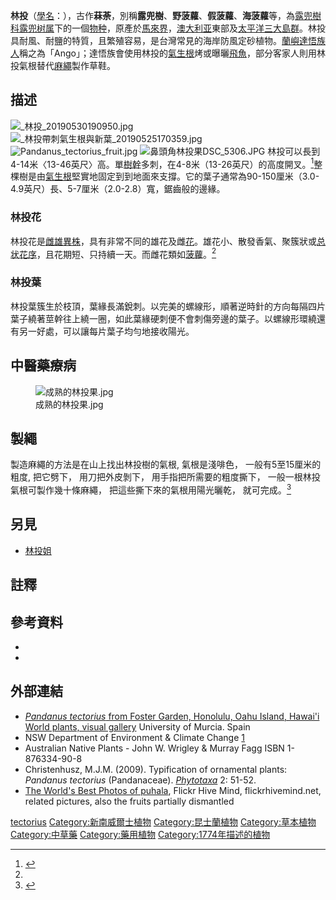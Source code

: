 {{Speciesbox
| image = 桃園市觀音區觀音里的林投.jpg
| image_caption = [[桃園市|桃園市]][[觀音區|觀音區]][[觀音里|觀音里]]的林投
| genus = Pandanus
| species = tectorius
| status = LC
| status_system = IUCN3.1
| status_ref = <ref name=iucn>{{cite iucn|url=https://www.iucnredlist.org/species/62335/135987404 |title=''Pandanus tectorius'' |author= Thomson, L., Thaman, R., Guarino, L., Taylor, M. & Elevitch, C |year=2019 |access-date=2021-01-19}}</ref>
| authority = [[Parkinson|Parkinson]] ex [[Du_Roi|Du Roi]], 1774
| synonyms = 
*''Pandanus baptistii'' <small>[[Hort.|Hort.]]</small>
*''Pandanus chamissonis'' <small>Gaudich.</small>
*''Pandanus douglasii'' <small>Gaudich.</small>
*''Pandanus menziesii'' <small>Gaudich.</small>
*''Pandanus odoratissimus'' <small>[[auct.|auct.]] ''non'' [[L.f.|L.f.]]</small>
*''Pandanus pedunculatus'' <small>R.Br.</small>
*''Pandanus sanderi'' <small>Sander</small>
*''Pandanus stradbrokensis'' <small>H.St.John</small> 
*''Pandanus tomilensis'' <small>Kaneh.</small>
*''Pandanus veitchii'' <small>Mast. & T.Moore</small>
| synonyms_ref =  <ref>{{ITIS |id=504095 |taxon=''Pandanus tectorius'' Parkinson ex Zucc. |accessdate=December 5, 2013}}</ref><ref>{{cite web |url=http://plantnet.rbgsyd.nsw.gov.au/cgi-bin/NSWfl.pl?page=nswfl&lvl=sp&name=Pandanus~tectorius |work=New South Wales Flora Online |title=''Pandanus tectorius'' Parkinson ex Du Roi |publisher=[[National_Herbarium_of_New_South_Wales|National Herbarium of New South Wales]] |accessdate=December 5, 2013 |archive-date=2020-04-14 |archive-url=https://web.archive.org/web/20200414222634/http://plantnet.rbgsyd.nsw.gov.au/cgi-bin/NSWfl.pl?page=nswfl&lvl=sp&name=Pandanus~tectorius |dead-url=no }}</ref>
}}
'''林投'''（[[學名|學名]]：''{{lang|la|Pandanus tectorius}}''），古作'''菻荼'''，別稱'''露兜樹'''、'''野菠蘿'''、'''假菠蘿'''、'''海菠蘿'''等，為[[露兜樹科|露兜樹科]][[露兜树属|露兜树属]]下的一個[[物种|物种]]，原產於[[馬來界|馬來界]]，[[澳大利亚|澳大利亚]]東部及[[太平洋三大島群|太平洋三大島群]]。林投具耐風、耐鹽的特質，且繁殖容易，是台灣常見的海岸防風定砂植物。[[蘭嶼|蘭嶼]][[達悟族|達悟族人]]稱之為「Ango」；達悟族會使用林投的[[氣生根|氣生根]]烤或曝曬[[飛魚|飛魚]]，部分客家人則用林投氣根替代[[麻繩|麻繩]]製作草鞋。

==描述==
[[File:_林投_20190530190950.jpg|thumb]]
[[File:_林投帶刺氣生根與新葉_20190525170359.jpg|thumb]]
[[File:Pandanus_tectorius_fruit.jpg|thumb]] 
[[File:鼻頭角林投果DSC_5306.JPG|thumb]] 
林投可以長到4-14米〈13-46英尺〉高。單[[樹幹|樹幹]]多刺，在4-8米（13-26英尺）的高度開叉。<ref name="TradTree">{{cite paper |url=http://www.agroforestry.net/tti/P.tectorius-pandanus.pdf |format=PDF |title=''Pandanus tectorius'' 〈pandanus〉 |first=Lex A.J. |last=Thomson |coauthors=Lois Englberger; Luigi Guarino; R.R. Thaman; Craig R. Elevitch |publisher=The Traditional Tree Initiative |date=April 2006 |journal= |access-date=2014-02-21 |archive-date=2012-10-21 |archive-url=https://web.archive.org/web/20121021015441/http://www.agroforestry.net/tti/P.tectorius-pandanus.pdf |dead-url=no }}</ref>整棵樹是由[[氣生根|氣生根]]堅實地固定到到地面來支撐。它的葉子通常為90-150厘米（3.0-4.9英尺）長、5-7厘米（2.0-2.8）寬，鋸齒般的邊緣。

===林投花===
林投花是[[雌雄異株|雌雄異株]]，具有非常不同的雄花及雌[[花|花]]。雄花小、散發香氣、聚簇狀或[[总状花序|总状花序]]，且花期短、只持續一天。而雌花類如[[菠蘿|菠蘿]]。<ref name="TradTree"/>
===林投葉===
林投葉簇生於枝頂，葉緣長滿銳刺。以完美的螺線形，順著逆時針的方向每隔四片葉子繞著莖幹往上繞一圈，如此葉緣硬刺便不會刺傷旁邊的葉子。以螺線形環繞還有另一好處，可以讓每片葉子均勻地接收陽光。

== 中醫藥療病 ==
{{medical}}
{{Citation needed|其根、果及果核可入藥，性味[[甘|甘]]、[[淡|淡]]，可[[發汗|發汗]][[解表|解表]]、[[清熱|清熱]][[利尿|利尿]]。|time=2020-05-09T12:24:06+00:00}}

[[File:成熟的林投果.jpg|left]]

==製繩==
製造麻繩的方法是在山上找出林投樹的氣根, 氣根是淺啡色， 一般有5至15厘米的粗度, 把它劈下， 用刀把外皮剝下， 用手指把所需要的粗度撕下， 一般一根林投氣根可製作幾十條麻繩， 把這些撕下來的氣根用陽光曬乾， 就可完成。<ref>{{YouTube |id=rfjbEM5-1U0 }}</ref>

==另見==
*[[林投姐|林投姐]]

==註釋==
{{Reflist|32em}}
==參考資料==
*{{Cite web|url = http://homepage.ntu.edu.tw/~wenlian/taiwan/10-5.htm|title = 安沙定灘一功臣－林投樹|language = zh|access-date = 2019-07-19|archive-date = 2021-02-07|archive-url = https://web.archive.org/web/20210207153351/http://homepage.ntu.edu.tw/~wenlian/taiwan/10-5.htm|dead-url = no}}
*{{Cite web|url = http://kplant.biodiv.tw/%E6%9E%97%E6%8A%95/%E6%9E%97%E6%8A%95.htm|title = 林投|language = zh|access-date = 2019-07-19|archive-date = 2020-07-18|archive-url = https://web.archive.org/web/20200718233150/http://kplant.biodiv.tw/%E6%9E%97%E6%8A%95/%E6%9E%97%E6%8A%95.htm|dead-url = no}}
==外部連結==
* [http://www.um.es/eubacteria/Pandanus_tectorius.jpg ''Pandanus tectorius'' from Foster Garden, Honolulu, Oahu Island, Hawai'i] {{Wayback|url=http://www.um.es/eubacteria/Pandanus_tectorius.jpg |date=20200414222701 }} [http://www.um.es/eubacteria/plantae.html World plants, visual gallery] {{Wayback|url=http://www.um.es/eubacteria/plantae.html |date=20210224224643 }} University of Murcia. Spain
* NSW Department of Environment & Climate Change [http://www.environment.nsw.gov.au/vegetation/PandanusDieback.htm] {{Wayback|url=http://www.environment.nsw.gov.au/vegetation/PandanusDieback.htm |date=20201031204040 }}
* Australian Native Plants - John W. Wrigley & Murray Fagg ISBN 1-876334-90-8
* Christenhusz, M.J.M. (2009). Typification of ornamental plants: ''Pandanus tectorius'' (Pandanaceae). ''[[Phytotaxa|Phytotaxa]]'' 2: 51-52.
* [https://web.archive.org/web/20140224183245/http://flickrhivemind.net/Tags/puhala/ The World's Best Photos of puhala], Flickr Hive Mind, flickrhivemind.net, related pictures, also the fruits partially dismantled

{{commons-inline|Pandanus tectorius}}
{{wikispecies-inline|Pandanus tectorius}}
{{Taxonbar|from=Q312736}}

[[Category:露兜樹屬|tectorius]]
[[Category:新南威爾士植物|Category:新南威爾士植物]]
[[Category:昆士蘭植物|Category:昆士蘭植物]]
[[Category:草本植物|Category:草本植物]]
[[Category:中草藥|Category:中草藥]]
[[Category:藥用植物|Category:藥用植物]]
[[Category:1774年描述的植物|Category:1774年描述的植物]]